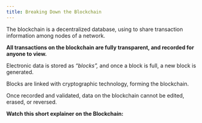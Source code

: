 ```yaml
---
title: Breaking Down the Blockchain
---
```


The blockchain is a decentralized database, using <Nutshell glossaryEntry="content/glossary/dlt.mdx" children="Distributed Ledger Technology (DLT)" />  to share transaction information among nodes of a network.

**All transactions on the blockchain are fully transparent, and recorded for anyone to view.**

Electronic data is stored as *“blocks”,* and once a block is full, a new block is generated.

Blocks are linked with cryptographic technology, forming the blockchain.

Once recorded and validated, data on the blockchain cannot be edited, erased, or reversed.&#x20;

**Watch this short explainer on the Blockchain:**&#x20;

<YouTube youTubeId="SSo_EIwHSd4" aspectRatio="16:9" />
